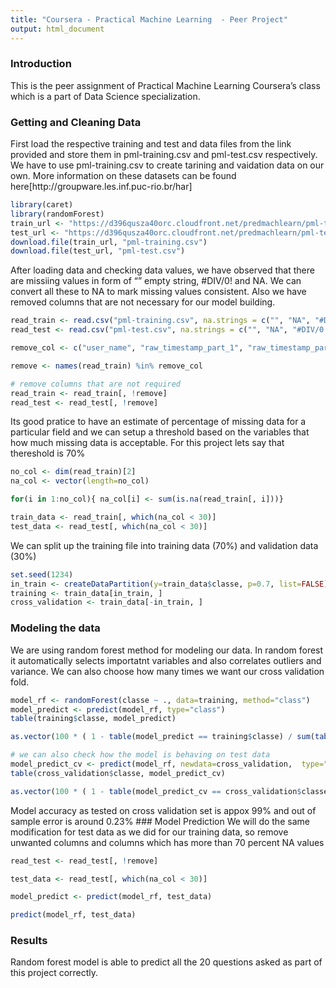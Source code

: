 ```yaml
---
title: "Coursera - Practical Machine Learning  - Peer Project"
output: html_document
---
```



### Introduction
This is the peer assignment of Practical Machine Learning Coursera's class which is a part of Data Science specialization.

### Getting and Cleaning Data
First load the respective training and test and data files from the link provided and store them in pml-training.csv and pml-test.csv respectively. We have to use pml-training.csv to create tarining and vaidation data on our own. More information on these datasets can be found here[http://groupware.les.inf.puc-rio.br/har] 


```r
library(caret)
library(randomForest)
train_url <- "https://d396qusza40orc.cloudfront.net/predmachlearn/pml-training.csv"
test_url <- "https://d396qusza40orc.cloudfront.net/predmachlearn/pml-testing.csv"
download.file(train_url, "pml-training.csv")
download.file(test_url, "pml-test.csv")

```
After loading data and checking data values, we have observed that there are missiing values in form of "" empty string, #DIV/0! and NA. We can convert all these to NA to mark missing values consistent. Also we have removed columns that are not necessary for our model building. 

```r
read_train <- read.csv("pml-training.csv", na.strings = c("", "NA", "#DIV/0!"))
read_test <- read.csv("pml-test.csv", na.strings = c("", "NA", "#DIV/0!"))
```


```r
remove_col <- c("user_name", "raw_timestamp_part_1", "raw_timestamp_part_2", "cvtd_timestamp", "new_window", "X")

remove <- names(read_train) %in% remove_col

# remove columns that are not required
read_train <- read_train[, !remove]
read_test <- read_test[, !remove]
```

Its good pratice to have an estimate of percentage of missing data for a particular field and we can setup a threshold based on the variables that how much missing data is acceptable. For this project lets say that thereshold is 70%

```r
no_col <- dim(read_train)[2]
na_col <- vector(length=no_col)

for(i in 1:no_col){ na_col[i] <- sum(is.na(read_train[, i]))}

train_data <- read_train[, which(na_col < 30)]
test_data <- read_test[, which(na_col < 30)]
```

We can split up the training file into training data (70%) and validation data (30%)
```r
set.seed(1234)
in_train <- createDataPartition(y=train_data$classe, p=0.7, list=FALSE)
training <- train_data[in_train, ]
cross_validation <- train_data[-in_train, ]
```

### Modeling the data
We are using random forest method for modeling our data. In random forest it automatically selects importatnt variables and also correlates outliers and variance. We can also choose how many times we want our cross validation fold. 

```r
model_rf <- randomForest(classe ~ ., data=training, method="class")
model_predict <- predict(model_rf, type="class")
table(training$classe, model_predict)

as.vector(100 * ( 1 - table(model_predict == training$classe) / sum(table(model_predict == training$classe))))

# we can also check how the model is behaving on test data 
model_predict_cv <- predict(model_rf, newdata=cross_validation,  type="class")
table(cross_validation$classe, model_predict_cv)

as.vector(100 * ( 1 - table(model_predict_cv == cross_validation$classe) / sum(table(model_predict_cv == cross_validation$classe))))

```
Model accuracy as tested on cross validation set is appox 99% and out of sample error is around 0.23%
### Model Prediction
We will do the same modification for test data as we did for our training data, so remove unwanted columns and columns which has more than 70 percent NA values
```r
read_test <- read_test[, !remove]

test_data <- read_test[, which(na_col < 30)]

model_predict <- predict(model_rf, test_data)

predict(model_rf, test_data)

```
### Results
Random forest model is able to predict all the 20 questions asked as part of this project correctly. 

